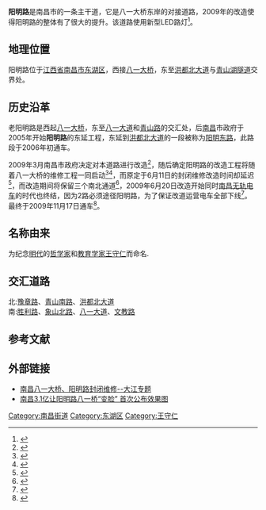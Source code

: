 {{Infobox China Road
|路牌类型 = Shanghai
|道路方向 = WE
|中文道路名称 = 阳明路
|道路英文名=Yangming Rd.
|道路名称拼音 = YANGMING LU
|道路属性 = 城市主干道
|道路总长度 = 3.9
|车速限制 = 60
|行车线数量 = 双向8车道
|所在地区 = [[南昌市|南昌市]]
|起点 = [[八一大桥|八一大桥]]
|终点 = [[八一大道|八一大道]][[青山南路|青山南路]]口
|路段主要建筑 = [[八一大桥|八一大桥]]、[[江西出版集团|江西出版集团]]、[[南昌市儿童医院|南昌市儿童医院]]、<br />[[青山湖隧道|青山湖隧道]]等
}}
'''阳明路'''是南昌市的一条主干道，它是八一大桥东岸的对接道路，2009年的改造使得阳明路的整体有了很大的提升。该道路使用新型LED路灯<ref>{{Cite web |url=http://jndsb.jxnews.com.cn/system/2009/10/15/011223469.shtml |title=灯亮了 |accessdate=2013-04-23 |archive-date=2019-07-13 |archive-url=https://web.archive.org/web/20190713052247/http://jndsb.jxnews.com.cn/system/2009/10/15/011223469.shtml |dead-url=no }}</ref>。

== 地理位置 ==
阳明路位于[[江西省|江西省]][[南昌市|南昌市]][[东湖区|东湖区]]，西接[[八一大桥|八一大桥]]，东至[[洪都北大道|洪都北大道]]与[[青山湖隧道|青山湖隧道]]交界处。

== 历史沿革 ==
老阳明路是西起[[八一大桥|八一大桥]]，东至[[八一大道|八一大道]]和[[青山路|青山路]]的交汇处，后[[南昌|南昌]]市政府于2005年开始'''阳明路'''的东延工程，东延到[[洪都北大道|洪都北大道]]的一段被称为[[阳明东路|阳明东路]]，此路段于2006年初通车。

2009年3月南昌市政府决定对本道路进行改造<ref>{{Cite web |url=http://jiangxi.jxnews.com.cn/system/2009/03/21/011053398.shtml |title=南昌阳明路八一大道要改造 141亿元建地铁一号线 |accessdate=2013-04-23 |archive-date=2009-03-25 |archive-url=https://web.archive.org/web/20090325101446/http://jiangxi.jxnews.com.cn/system/2009/03/21/011053398.shtml |dead-url=no }}</ref>，随后确定阳明路的改造工程将随着八一大桥的维修工程一同启动<ref>{{Cite web |url=http://www.jxnews.com.cn/xxrb/system/2009/04/30/011093569.shtml |title=阳明路封闭改造6月开工 |accessdate=2013-04-23 |archive-date=2019-07-13 |archive-url=https://web.archive.org/web/20190713052246/http://www.jxnews.com.cn/xxrb/system/2009/04/30/011093569.shtml |dead-url=no }}</ref><ref>{{Cite web |url=http://www.jxnews.com.cn/jxrb/system/2009/05/18/011115099.shtml |title=南昌阳明路改造拟定“路线图”(图) |accessdate=2013-04-23 |archive-date=2019-07-13 |archive-url=https://web.archive.org/web/20190713052251/http://www.jxnews.com.cn/jxrb/system/2009/05/18/011115099.shtml |dead-url=no }}</ref>，而原定于6月11日的封闭维修改造时间却延迟<ref>{{Cite web |url=http://www.jxnews.com.cn/xxrb/system/2009/06/03/011126317.shtml |title=八一大桥封桥时间为何推迟 |accessdate=2013-04-23 |archive-date=2019-07-13 |archive-url=https://web.archive.org/web/20190713052247/http://www.jxnews.com.cn/xxrb/system/2009/06/03/011126317.shtml |dead-url=no }}</ref>，而改造期间将保留三个南北通道<ref>{{Cite web |url=http://jiangxi.jxnews.com.cn/system/2009/06/03/011126531.shtml |title=南昌阳明路改造期间南北方向保留三个通道 |access-date=2013-04-23 |archive-url=https://web.archive.org/web/20090607214730/http://jiangxi.jxnews.com.cn/system/2009/06/03/011126531.shtml |archive-date=2009-06-07 |dead-url=yes }}</ref>，2009年6月20日改造开始同时[[南昌无轨电车|南昌无轨电车]]的时代也终结，因为2路必须途径阳明路，为了保证改道运营电车全部下线<ref>{{Cite web |url=http://jiangxi.jxnews.com.cn/system/2009/06/11/011132368.shtml |title=南昌2路、8路、25路公交车改走叠山路 |access-date=2013-04-23 |archive-url=https://web.archive.org/web/20100113223238/http://jiangxi.jxnews.com.cn/system/2009/06/11/011132368.shtml |archive-date=2010-01-13 |dead-url=yes }}</ref>。最终于2009年11月17日通车<ref>{{Cite web |url=http://jiangxi.jxnews.com.cn/system/2009/11/17/011248304.shtml |title=南昌阳明路今日12时正式通车（组图） |accessdate=2013-04-23 |archive-date=2013-02-01 |archive-url=https://web.archive.org/web/20130201220713/http://jiangxi.jxnews.com.cn/system/2009/11/17/011248304.shtml |dead-url=no }}</ref>。

== 名称由来 ==
为纪念[[明代|明代]]的[[哲学家|哲学家]]和[[教育学家|教育学家]][[王守仁|王守仁]]而命名.

== 交汇道路 ==
北:[[豫章路|豫章路]]、[[青山南路|青山南路]]、[[洪都北大道|洪都北大道]]<br />南:[[胜利路|胜利路]]、[[象山北路|象山北路]]、[[八一大道|八一大道]]、[[文教路|文教路]]

== 参考文献 ==
{{Reflist|colwidth=30em}}

== 外部链接 ==
* [http://www.jxnews.com.cn/zt/system/2009/05/19/011116787.shtml 南昌八一大桥、阳明路封闭维修--大江专题] {{Wayback|url=http://www.jxnews.com.cn/zt/system/2009/05/19/011116787.shtml |date=20130417122424 }}
* [http://jiangxi.jxnews.com.cn/system/2009/06/03/011127045.shtml 南昌3.1亿让阳明路八一桥“变脸” 首次公布效果图] {{Wayback|url=http://jiangxi.jxnews.com.cn/system/2009/06/03/011127045.shtml |date=20100113222800 }}

[[Category:南昌街道|Category:南昌街道]]
[[Category:东湖区|Category:东湖区]]
[[Category:王守仁|Category:王守仁]]